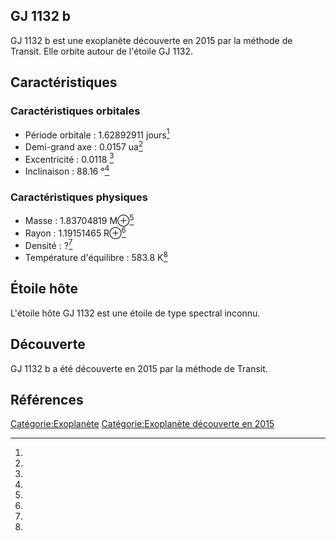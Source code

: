== GJ 1132 b ==

{{Infobox Exoplanète
| nom = GJ 1132 b
| image = 
| légende = 
| étoile = GJ 1132
| constellation = 
| ascension_droite = 
| déclinaison = 
| distance = ?
| type_spectral = ?
| masse = 1.83704819 M⊕<ref></ref>
| rayon = 1.19151465 R⊕<ref></ref>
| densité = ?<ref></ref>
| gravité = ?<ref></ref>
| température = 583.8 K<ref></ref>
| période = 1.62892911 j<ref></ref>
| demi_grand_axe = 0.0157 ua<ref></ref>
| excentricité = 0.0118 <ref></ref>
| inclinaison = 88.16 °<ref></ref>
| méthode_découverte = Transit
| date_découverte = 2015
| statut = Confirmée
}}

GJ 1132 b est une exoplanète découverte en 2015 par la méthode de Transit. Elle orbite autour de l'étoile GJ 1132.

== Caractéristiques ==

=== Caractéristiques orbitales ===
* Période orbitale : 1.62892911 jours<ref></ref>
* Demi-grand axe : 0.0157 ua<ref></ref>
* Excentricité : 0.0118 <ref></ref>
* Inclinaison : 88.16 °<ref></ref>

=== Caractéristiques physiques ===
* Masse : 1.83704819 M⊕<ref></ref>
* Rayon : 1.19151465 R⊕<ref></ref>
* Densité : ?<ref></ref>
* Température d'équilibre : 583.8 K<ref></ref>

== Étoile hôte ==

{{Infobox Étoile
| nom = GJ 1132
| image = 
| légende = 
| constellation = 
| ascension_droite = 
| déclinaison = 
| distance = ?
| type_spectral = ?
| magnitude_absolue = 
| magnitude_apparente = 
| masse = ?<ref></ref>
| rayon = ?<ref></ref>
| température = ?<ref></ref>
| métallicité = ?<ref></ref>
| âge = ?<ref></ref>
}}

L'étoile hôte GJ 1132 est une étoile de type spectral inconnu.

== Découverte ==

GJ 1132 b a été découverte en 2015 par la méthode de Transit.

== Références ==
<references />

[[Catégorie:Exoplanète]]
[[Catégorie:Exoplanète découverte en 2015]]
